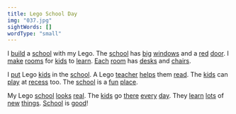 ```yaml
---
title: Lego School Day
img: "037.jpg"
sightWords: []
wordType: "small"
---
```


I <u>build</u> a <u>school</u> with my Lego. The <u>school</u> has <u>big</u> <u>windows</u> and a <u>red</u> <u>door</u>. I <u>make</u> <u>rooms</u> for <u>kids</u> to <u>learn</u>. <u>Each</u> <u>room</u> has <u>desks</u> and <u>chairs</u>.

I <u>put</u> Lego <u>kids</u> in the <u>school</u>. A Lego <u>teacher</u> <u>helps</u> them <u>read</u>. The <u>kids</u> can <u>play</u> at <u>recess</u> too. The <u>school</u> is a <u>fun</u> <u>place</u>.

My Lego <u>school</u> <u>looks</u> <u>real</u>. The <u>kids</u> go <u>there</u> <u>every</u> <u>day</u>. They <u>learn</u> <u>lots</u> of <u>new</u> <u>things</u>. <u>School</u> is <u>good</u>!